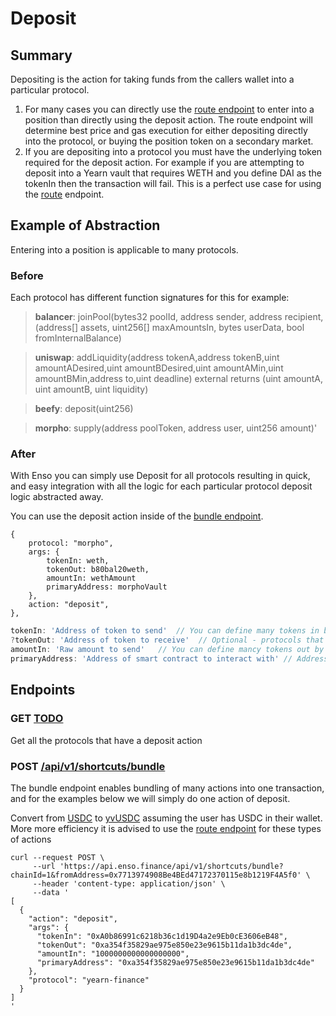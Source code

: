 # Deposit

## Summary

Depositing is the action for taking funds from the callers wallet into a particular protocol.

1. For many cases you can directly use the [route endpoint](./route.md) to enter into a position than directly using the deposit action.  The route endpoint will determine best price and gas execution for either depositing directly into the protocol, or buying the position token on a secondary market.  
2. If you are depositing into a protocol you must have the underlying token required for the deposit action.  For example if you are attempting to deposit into a Yearn vault that requires WETH and you define DAI as the tokenIn then the transaction will fail.  This is a perfect use case for using the [route](./route.md) endpoint.  


## Example of Abstraction
Entering into a position is applicable to many protocols.

### Before
Each protocol has different function signatures for this for example:
> **balancer**: joinPool(bytes32 poolId, address sender, address recipient, (address[] assets, uint256[] maxAmountsIn, bytes userData, bool fromInternalBalance)

> **uniswap**: addLiquidity(address tokenA,address tokenB,uint amountADesired,uint amountBDesired,uint amountAMin,uint amountBMin,address to,uint deadline) external returns (uint amountA, uint amountB, uint liquidity)

> **beefy**: deposit(uint256)

> **morpho**: supply(address poolToken, address user, uint256 amount)'

### After

With Enso you can simply use Deposit for all protocols resulting in quick, and easy integration with all the logic for each particular protocol deposit logic abstracted away.

You can use the deposit action inside of the [bundle endpoint](./bundleEndpoint).
```
{
    protocol: "morpho",
    args: {
        tokenIn: weth,
        tokenOut: b80bal20weth, 
        amountIn: wethAmount
        primaryAddress: morphoVault
    },
    action: "deposit",
},
```

```javascript
tokenIn: 'Address of token to send'  // You can define many tokens in by [inToken1, inToken2]
?tokenOut: 'Address of token to receive'  // Optional - protocols that have isolated contracts per each deposit(for example Yearn), then you do not need to define tokenOut.  For protocols that have a shared contract for all of their vaults/deposits such as balancer and univ4 then you should define tokenOut
amountIn: 'Raw amount to send'   // You can define mancy tokens out by [outToken1, outToken2]
primaryAddress: 'Address of smart contract to interact with' // Address of smart contract to interact with
```


## Endpoints

### GET [TODO]()
Get all the protocols that have a deposit action

### POST [/api/v1/shortcuts/bundle](https://api.enso.finance/api#/shortcuts/BundleController_bundleShortcutTransaction)

The bundle endpoint enables bundling of many actions into one transaction, and for the examples below we will simply do one action of deposit.


Convert from [USDC](0xA0b86991c6218b36c1d19D4a2e9Eb0cE3606eB48) to [yvUSDC](0xa354f35829ae975e850e23e9615b11da1b3dc4de) assuming the user has USDC in their wallet.  More more efficiency it is advised to use the [route endpoint](./route.md) for these types of actions
```
curl --request POST \
     --url 'https://api.enso.finance/api/v1/shortcuts/bundle?chainId=1&fromAddress=0x7713974908Be4BEd47172370115e8b1219F4A5f0' \
     --header 'content-type: application/json' \
     --data '
[
  {
    "action": "deposit",
    "args": {
      "tokenIn": "0xA0b86991c6218b36c1d19D4a2e9Eb0cE3606eB48",
      "tokenOut": "0xa354f35829ae975e850e23e9615b11da1b3dc4de",
      "amountIn": "1000000000000000000",
      "primaryAddress": "0xa354f35829ae975e850e23e9615b11da1b3dc4de"
    },
    "protocol": "yearn-finance"
  }
]
'
```